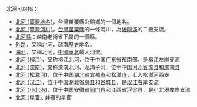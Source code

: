 '''北河'''可以指：
* [[北河_(臺灣地名)|北河 (臺灣地名)]]，台灣苗栗縣公館鄉的一個地名。
* [[北河_(臺灣河川)|北河 (臺灣河川)]]，[[台灣|台灣]][[苗栗縣|苗栗縣]]的一條河川，為[[後龍溪|後龍溪]]的二級支流。
* [[北河縣|北河縣]]：越南老街省下屬的一個縣。
* [[外路|外路]]，又稱北河，越南歷史地名。
* [[海河|海河]]，又稱北河，[[中國|中國]][[華北|華北]]最大河流。
* [[北河_(榕江)|北河 (榕江)]]，又称榕江北河，位于中国[[广东省|广东省]]东南部，是[[榕江_(广东)|榕江]]左岸支流
* [[北河_(滦南)|北河 (滦南)]]，又称滦南北河、龙湾子河，位于中国[[河北省|河北省]][[滦县|滦县]]和[[滦南县|滦南县]]
* [[北河_(松滋河)|北河 (松滋河)]]，位于中国[[湖北省|湖北省]][[宜都市|宜都市]]和[[松滋市|松滋市]]，汇入[[松滋河|松滋河]]西支
* [[北河_(汉江)|北河 (汉江)]]，位于中国湖北省[[房县|房县]]和[[谷城县|谷城县]]，是[[汉江_(中国)|汉江]]右岸支流
* [[北河_(小北港)|北河 (小北港)]]，位于中国[[安徽省|安徽省]][[祁门县|祁门县]]和[[江西省|江西省]][[浮梁县|浮梁县]]，是[[小北港_(昌江)|小北港]]左岸支流
* [[北河_(星官)|北河 (星官)]], 井宿的星官
{{disambig|Cat=二字亞洲相關消歧義}}